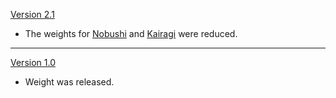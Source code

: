 {{Change History/Header}}
[[Version 2.1]]
*The weights for [[Nobushi]] and [[Kairagi]] were reduced.
----
[[Version 1.0]]
*Weight was released.